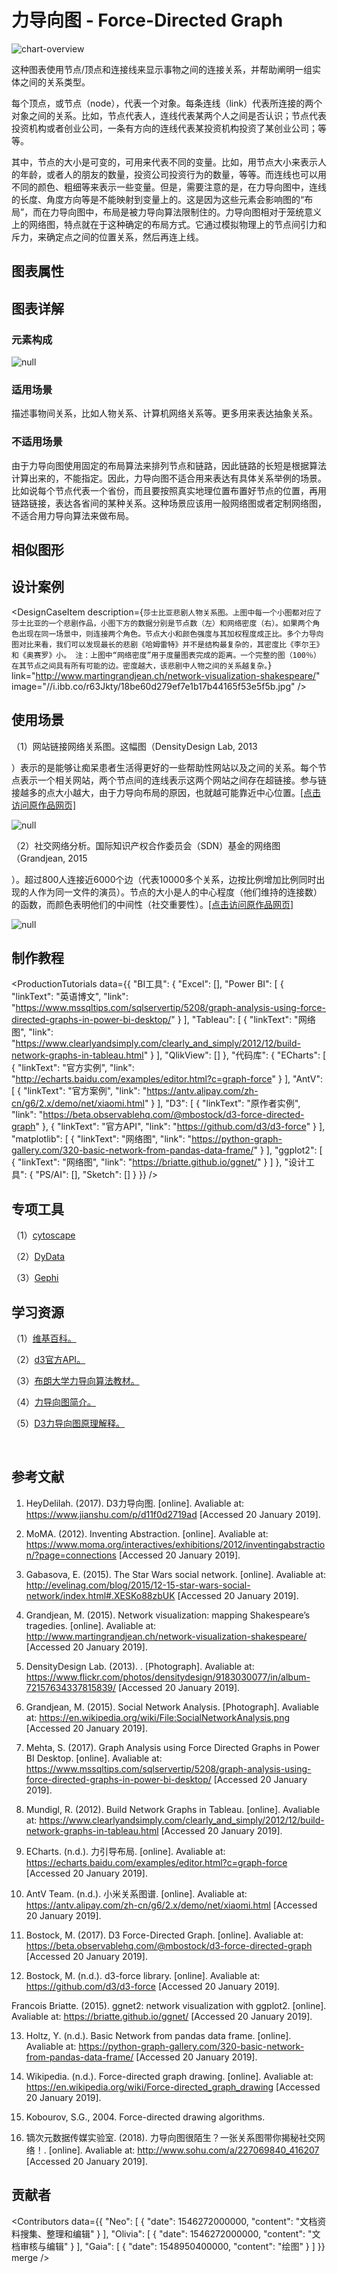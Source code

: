 
# 力导向图 - Force-Directed Graph


<section id="overview-graph-detail-content">

![chart-overview](//i.ibb.co/pwZxYFJ/2b63d7c5f6fadc551ff5e7547b39a7b6.png)

这种图表使用节点/顶点和连接线来显示事物之间的连接关系，并帮助阐明一组实体之间的关系类型。

每个顶点，或节点（node），代表一个对象。每条连线（link）代表所连接的两个对象之间的关系。比如，节点代表人，连线代表某两个人之间是否认识；节点代表投资机构或者创业公司，一条有方向的连线代表某投资机构投资了某创业公司；等等。

其中，节点的大小是可变的，可用来代表不同的变量。比如，用节点大小来表示人的年龄，或者人的朋友的数量，投资公司投资行为的数量，等等。而连线也可以用不同的颜色、粗细等来表示一些变量。但是，需要注意的是，在力导向图中，连线的长度、角度方向等是不能映射到变量上的。这是因为这些元素会影响图的“布局”，而在力导向图中，布局是被力导向算法限制住的。力导向图相对于笼统意义上的网络图，特点就在于这种确定的布局方式。它通过模拟物理上的节点间引力和斥力，来确定点之间的位置关系，然后再连上线。



</section>

## 图表属性

<!-- 自动识别，勿修改 -->
<section id="chart-property-graph-detail">

  <ChartProps />

</section>

## 图表详解

### 元素构成

<section id="chart-detail-graph-detail-content">

![null](//i.ibb.co/QNm716C/1549201754059-e24674c2-afc0-4237-8703-ef7786543ec0.jpg)



</section>

### 适用场景

<section id="appropriate-scene-graph-detail">

描述事物间关系，比如人物关系、计算机网络关系等。更多用来表达抽象关系。



</section>

### 不适用场景

<section id="unappropriate-scene-graph-detail">

由于力导向图使用固定的布局算法来排列节点和链路，因此链路的长短是根据算法计算出来的，不能指定。因此，力导向图不适合用来表达有具体关系举例的场景。比如说每个节点代表一个省份，而且要按照真实地理位置布置好节点的位置，再用链路链接，表达各省间的某种关系。这种场景应该用一般网络图或者定制网络图，不适合用力导向算法来做布局。



</section>

## 相似图形

<!-- 自动识别，勿修改 -->
<div id="resemble-chart-graph-detail"></div>

<SimilarCharts/>

## 设计案例

<div id="design-case-graph-detail"></div>

<DesignCaseContainer>
  
<DesignCaseItem
    description="纽约现代艺术馆（MoMA）根据抽象派大师们之间的熟识关系，制作了上面的力导布局图。每个节点代表一个抽象派艺术家，连线表示两个艺术家互相认识。人脉最广的艺术家，也就是连接最多的节点。可以从这个关系网中看出比较有影响力的艺术家，也可以看到艺术家之间联系比较紧密的小圈子。点击节点“Pablo Picasso”，还可以进一步查看著名艺术家毕加索的关系网络。"
    link="http://www.moma.org/interactives/exhibitions/2012/inventingabstraction/?page=connections"
    image="//i.ibb.co/rtB5SBV/66832100f032d66def1cacfd8999697e.jpg"
/>
            
<DesignCaseItem
    description={`莎士比亚悲剧人物关系图。上图中每一个小图都对应了莎士比亚的一个悲剧作品，小图下方的数据分别是节点数（左）和网络密度（右）。如果两个角色出现在同一场景中，则连接两个角色。节点大小和颜色强度与其加权程度成正比。多个力导向图对比来看，我们可以发现最长的悲剧《哈姆雷特》并不是结构最复杂的，其密度比《李尔王》和《奥赛罗》小。
注：上图中“网络密度”用于度量图表完成的距离。一个完整的图（100％）在其节点之间具有所有可能的边。密度越大，该悲剧中人物之间的关系越复杂。`}
    link="http://www.martingrandjean.ch/network-visualization-shakespeare/"
    image="//i.ibb.co/r63Jkty/18be60d279ef7e1b17b44165f53e5f5b.jpg"
/>
            
<DesignCaseItem
    description="星球大战人物关系图。"
    link="http://evelinag.com/blog/2015/12-15-star-wars-social-network/index.html#.VpG4fZVq1t5"
    image="//i.ibb.co/BN77JsC/fca02f97a29a269b8598b82d38bf30e0.jpg"
/>
            
</DesignCaseContainer>

## 使用场景

<div id="usage-scene-graph-detail"></div>

（1）网站链接网络关系图。这幅图（DensityDesign Lab, 2013

）表示的是能够让痴呆患者生活得更好的一些帮助性网站以及之间的关系。每个节点表示一个相关网站，两个节点间的连线表示这两个网站之间存在超链接。参与链接越多的点大小越大，由于力导向布局的原因，也就越可能靠近中心位置。[[点击访问原作品网页]](<https://www.flickr.com/photos/densitydesign/9183030077/in/album-72157634337815839/>)

![null](//i.ibb.co/mDG70Km/1545570713877-6fe362f3-55ad-48dc-8bb7-d44aa8fb070f.jpg)

（2）社交网络分析。国际知识产权合作委员会（SDN）基金的网络图（Grandjean, 2015

）。超过800人连接近6000个边（代表10000多个关系，边按比例增加比例同时出现的人作为同一文件的演员）。节点的大小是人的中心程度（他们维持的连接数）的函数，而颜色表明他们的中间性（社交重要性）。[[点击访问原作品网页]](<https://en.wikipedia.org/wiki/File:SocialNetworkAnalysis.png>)

![null](<//i.loli.net/2021/11/02/4p6zx7KyW8NqrRD.png?x-oss-process=image/resize,w_1494>)



## 制作教程

<!-- 制作教程大类有：BI 工具 / 代码库 / 设计软件，请依次按照顺序填写 -->

<div id="production-tutorial-graph-detail"></div>

<ProductionTutorials
  data={{
  "BI工具": {
    "Excel": [],
    "Power BI": [
      {
        "linkText": "英语博文",
        "link": "https://www.mssqltips.com/sqlservertip/5208/graph-analysis-using-force-directed-graphs-in-power-bi-desktop/"
      }
    ],
    "Tableau": [
      {
        "linkText": "网络图",
        "link": "https://www.clearlyandsimply.com/clearly_and_simply/2012/12/build-network-graphs-in-tableau.html"
      }
    ],
    "QlikView": []
  },
  "代码库": {
    "ECharts": [
      {
        "linkText": "官方实例",
        "link": "http://echarts.baidu.com/examples/editor.html?c=graph-force"
      }
    ],
    "AntV": [
      {
        "linkText": "官方案例",
        "link": "https://antv.alipay.com/zh-cn/g6/2.x/demo/net/xiaomi.html"
      }
    ],
    "D3": [
      {
        "linkText": "原作者实例",
        "link": "https://beta.observablehq.com/@mbostock/d3-force-directed-graph"
      },
      {
        "linkText": "官方API",
        "link": "https://github.com/d3/d3-force"
      }
    ],
    "matplotlib": [
      {
        "linkText": "网络图",
        "link": "https://python-graph-gallery.com/320-basic-network-from-pandas-data-frame/"
      }
    ],
    "ggplot2": [
      {
        "linkText": "网络图",
        "link": "https://briatte.github.io/ggnet/"
      }
    ]
  },
  "设计工具": {
    "PS/AI": [],
    "Sketch": []
  }
}}
/>


## 专项工具

<div id="specialty-tool-graph-detail"></div>

（1）[cytoscape](<https://cytoscape.org/>)

（2）[DyData](<https://dydata.io/chartView/tpl/4612096174443311109>)

（3）[Gephi](<https://gephi.org/>)



## 学习资源

<div id="learning-resource-graph-detail"></div>

（1）[维基百科。](<https://en.wikipedia.org/wiki/Force-directed_graph_drawing>)

（2）[d3官方API。](<https://github.com/d3/d3-force>)

（3）[布朗大学力导向算法教材。](<http://cs.brown.edu/people/rtamassi/gdhandbook/chapters/force-directed.pdf>)

（4）[力导向图简介。](<http://www.sohu.com/a/227069840_416207>)

（5）[D3力导向图原理解释。](<https://www.jianshu.com/p/d11f0d2719ad>)

<br />



## 参考文献

<div id="reference-graph-detail"></div>

<Reference>
  
1. HeyDelilah. (2017). D3力导向图. [online]. Avaliable at: https://www.jianshu.com/p/d11f0d2719ad [Accessed 20 January 2019].

2. MoMA. (2012). Inventing Abstraction. [online]. Avaliable at: https://www.moma.org/interactives/exhibitions/2012/inventingabstraction/?page=connections [Accessed 20 January 2019].

3. Gabasova, E. (2015). The Star Wars social network. [online]. Avaliable at: http://evelinag.com/blog/2015/12-15-star-wars-social-network/index.html#.XESKo88zbUK [Accessed 20 January 2019].

4. Grandjean, M. (2015). Network visualization: mapping Shakespeare’s tragedies. [online]. Avaliable at: http://www.martingrandjean.ch/network-visualization-shakespeare/ [Accessed 20 January 2019].

5. DensityDesign Lab. (2013). . [Photograph]. Avaliable at: https://www.flickr.com/photos/densitydesign/9183030077/in/album-72157634337815839/ [Accessed 20 January 2019].

6. Grandjean, M. (2015). Social Network Analysis. [Photograph]. Avaliable at: https://en.wikipedia.org/wiki/File:SocialNetworkAnalysis.png [Accessed 20 January 2019].

7. Mehta, S. (2017). Graph Analysis using Force Directed Graphs in Power BI Desktop. [online]. Avaliable at: https://www.mssqltips.com/sqlservertip/5208/graph-analysis-using-force-directed-graphs-in-power-bi-desktop/ [Accessed 20 January 2019].

8. Mundigl, R. (2012). Build Network Graphs in Tableau. [online]. Avaliable at: https://www.clearlyandsimply.com/clearly_and_simply/2012/12/build-network-graphs-in-tableau.html [Accessed 20 January 2019].

9. ECharts. (n.d.). 力引导布局. [online]. Avaliable at: https://echarts.baidu.com/examples/editor.html?c=graph-force [Accessed 20 January 2019].

10. AntV Team. (n.d.). 小米关系图谱. [online]. Avaliable at: https://antv.alipay.com/zh-cn/g6/2.x/demo/net/xiaomi.html [Accessed 20 January 2019].

11. Bostock, M. (2017). D3 Force-Directed Graph. [online]. Avaliable at: https://beta.observablehq.com/@mbostock/d3-force-directed-graph [Accessed 20 January 2019].

12. Bostock, M. (n.d.). d3-force library. [online]. Avaliable at: https://github.com/d3/d3-force [Accessed 20 January 2019].

Francois Briatte. (2015). ggnet2: network visualization with ggplot2. [online]. Avaliable at: https://briatte.github.io/ggnet/ [Accessed 20 January 2019].

13. Holtz, Y. (n.d.). Basic Network from pandas data frame. [online]. Avaliable at: https://python-graph-gallery.com/320-basic-network-from-pandas-data-frame/ [Accessed 20 January 2019].

14. Wikipedia. (n.d.). Force-directed graph drawing. [online]. Avaliable at: https://en.wikipedia.org/wiki/Force-directed_graph_drawing [Accessed 20 January 2019].

15. Kobourov, S.G., 2004. Force-directed drawing algorithms.

16. 镝次元数据传媒实验室. (2018). 力导向图很陌生？一张关系图带你揭秘社交网络！. [online]. Avaliable at: http://www.sohu.com/a/227069840_416207 [Accessed 20 January 2019].

</Reference>

## 贡献者

<div id="contributor-graph-detail"></div>

<!-- 默认读取github commit记录，非commit可以在data中可以自定义 -->

<Contributors
  data={{
  "Neo": [
    {
      "date": 1546272000000,
      "content": "文档资料搜集、整理和编辑"
    }
  ],
  "Olivia": [
    {
      "date": 1546272000000,
      "content": "文档审核与编辑"
    }
  ],
  "Gaia": [
    {
      "date": 1548950400000,
      "content": "绘图"
    }
  ]
}}
  merge
/>
